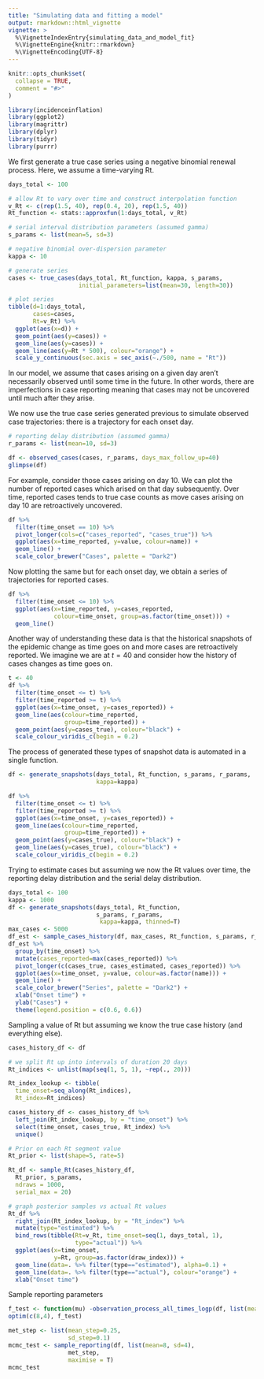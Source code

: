 ```yaml
---
title: "Simulating data and fitting a model"
output: rmarkdown::html_vignette
vignette: >
  %\VignetteIndexEntry{simulating_data_and_model_fit}
  %\VignetteEngine{knitr::rmarkdown}
  %\VignetteEncoding{UTF-8}
---
```


```r
knitr::opts_chunk$set(
  collapse = TRUE,
  comment = "#>"
)
```

```r
library(incidenceinflation)
library(ggplot2)
library(magrittr)
library(dplyr)
library(tidyr)
library(purrr)
```

We first generate a true case series using a negative binomial renewal process.
Here, we assume a time-varying Rt.
```r
days_total <- 100

# allow Rt to vary over time and construct interpolation function
v_Rt <- c(rep(1.5, 40), rep(0.4, 20), rep(1.5, 40))
Rt_function <- stats::approxfun(1:days_total, v_Rt)

# serial interval distribution parameters (assumed gamma)
s_params <- list(mean=5, sd=3)

# negative binomial over-dispersion parameter
kappa <- 10

# generate series
cases <- true_cases(days_total, Rt_function, kappa, s_params,
                    initial_parameters=list(mean=30, length=30))

# plot series
tibble(d=1:days_total,
       cases=cases,
       Rt=v_Rt) %>%
  ggplot(aes(x=d)) +
  geom_point(aes(y=cases)) +
  geom_line(aes(y=cases)) +
  geom_line(aes(y=Rt * 500), colour="orange") +
  scale_y_continuous(sec.axis = sec_axis(~./500, name = "Rt"))
```
In our model, we assume that cases arising on a given day aren't necessarily observed until some time in the future. In other words, there are imperfections in case reporting meaning that cases may not be uncovered until much after they arise.

We now use the true case series generated previous to simulate observed case trajectories: there is a trajectory for each onset day.
```r
# reporting delay distribution (assumed gamma)
r_params <- list(mean=10, sd=3)

df <- observed_cases(cases, r_params, days_max_follow_up=40)
glimpse(df)
```

For example, consider those cases arising on day 10. We can plot the number of reported cases which arised on that day subsequently. Over time, reported cases tends to true case counts as move cases arising on day 10 are retroactively uncovered.
```r
df %>% 
  filter(time_onset == 10) %>% 
  pivot_longer(cols=c("cases_reported", "cases_true")) %>% 
  ggplot(aes(x=time_reported, y=value, colour=name)) +
  geom_line() +
  scale_color_brewer("Cases", palette = "Dark2")
```
Now plotting the same but for each onset day, we obtain a series of trajectories for reported cases.
```r
df %>% 
  filter(time_onset <= 10) %>% 
  ggplot(aes(x=time_reported, y=cases_reported,
             colour=time_onset, group=as.factor(time_onset))) +
  geom_line()
```

Another way of understanding these data is that the historical snapshots of the epidemic change as time goes on and more cases are retroactively reported. We imagine we are at $t=40$ and consider how the history of cases changes as time goes on.
```r
t <- 40
df %>% 
  filter(time_onset <= t) %>% 
  filter(time_reported >= t) %>% 
  ggplot(aes(x=time_onset, y=cases_reported)) +
  geom_line(aes(colour=time_reported,
                group=time_reported)) +
  geom_point(aes(y=cases_true), colour="black") +
  scale_colour_viridis_c(begin = 0.2)
```

The process of generated these types of snapshot data is automated in a single function.
```r
df <- generate_snapshots(days_total, Rt_function, s_params, r_params,
                         kappa=kappa)

df %>% 
  filter(time_onset <= t) %>% 
  filter(time_reported >= t) %>% 
  ggplot(aes(x=time_onset, y=cases_reported)) +
  geom_line(aes(colour=time_reported,
                group=time_reported)) +
  geom_point(aes(y=cases_true), colour="black") +
  geom_line(aes(y=cases_true), colour="black") +
  scale_colour_viridis_c(begin = 0.2)
```

Trying to estimate cases but assuming we now the Rt values over time, the reporting delay distribution and the serial delay distribution.
```r
days_total <- 100
kappa <- 1000
df <- generate_snapshots(days_total, Rt_function,
                         s_params, r_params,
                          kappa=kappa, thinned=T)
max_cases <- 5000
df_est <- sample_cases_history(df, max_cases, Rt_function, s_params, r_params, maximise = F)
df_est %>% 
  group_by(time_onset) %>% 
  mutate(cases_reported=max(cases_reported)) %>% 
  pivot_longer(c(cases_true, cases_estimated, cases_reported)) %>%
  ggplot(aes(x=time_onset, y=value, colour=as.factor(name))) +
  geom_line() +
  scale_color_brewer("Series", palette = "Dark2") +
  xlab("Onset time") +
  ylab("Cases") +
  theme(legend.position = c(0.6, 0.6))
```

Sampling a value of Rt but assuming we know the true case history (and everything else).
```r
cases_history_df <- df

# we split Rt up into intervals of duration 20 days
Rt_indices <- unlist(map(seq(1, 5, 1), ~rep(., 20)))

Rt_index_lookup <- tibble(
  time_onset=seq_along(Rt_indices),
  Rt_index=Rt_indices)

cases_history_df <- cases_history_df %>% 
  left_join(Rt_index_lookup, by = "time_onset") %>% 
  select(time_onset, cases_true, Rt_index) %>% 
  unique()

# Prior on each Rt segment value
Rt_prior <- list(shape=5, rate=5)

Rt_df <- sample_Rt(cases_history_df,
  Rt_prior, s_params,
  ndraws = 1000,
  serial_max = 20)

# graph posterior samples vs actual Rt values
Rt_df %>%
  right_join(Rt_index_lookup, by = "Rt_index") %>%
  mutate(type="estimated") %>% 
  bind_rows(tibble(Rt=v_Rt, time_onset=seq(1, days_total, 1),
                   type="actual")) %>% 
  ggplot(aes(x=time_onset,
             y=Rt, group=as.factor(draw_index))) +
  geom_line(data=. %>% filter(type=="estimated"), alpha=0.1) +
  geom_line(data=. %>% filter(type=="actual"), colour="orange") +
  xlab("Onset time")
```
Sample reporting parameters
```r
f_test <- function(mu) -observation_process_all_times_logp(df, list(mean=mu[1], sd=mu[2]))
optim(c(8,4), f_test)

met_step <- list(mean_step=0.25,
                 sd_step=0.1)
mcmc_test <- sample_reporting(df, list(mean=8, sd=4),
                 met_step,
                 maximise = T)
mcmc_test
```

